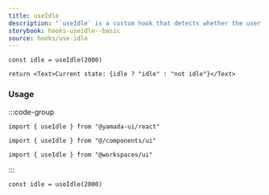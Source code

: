 ```yaml
---
title: useIdle
description: "`useIdle` is a custom hook that detects whether the user has been idle for a certain amount of time in milliseconds."
storybook: hooks-useidle--basic
source: hooks/use-idle
---
```


```tsx preview functional client
const idle = useIdle(2000)

return <Text>Current state: {idle ? "idle" : "not idle"}</Text>
```

### Usage

:::code-group

```tsx [package]
import { useIdle } from "@yamada-ui/react"
```

```tsx [alias]
import { useIdle } from "@/components/ui"
```

```tsx [monorepo]
import { useIdle } from "@workspaces/ui"
```

:::

```tsx
const idle = useIdle(2000)
```
